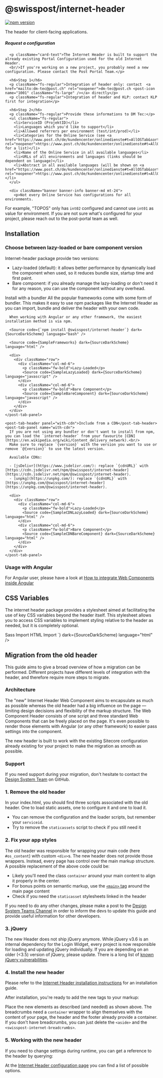 
<Meta of={PackageStories} />

# @swisspost/internet-header

[![npm version](https://badge.fury.io/js/@swisspost%2Finternet-header.svg)](https://badge.fury.io/js/@swisspost%2Finternet-header)

<div className='lead'>
  The header for client-facing applications.
</div>

<PackageDocs changelog={changelog}>
  <div className="card my-40">
    <div className="card-body">
      <h5 className="card-title">Request a configuration</h5>

      <p className="card-text">The Internet Header is built to support the already existing Portal Configuration used for the old Internet Header.
      <br/>If you're working on a new project, you probably need a new configuration. Please contact the Post Portal Team.</p>

      <h6>Step 1</h6>
      <p className="fs-regular">Integration of header only: contact  <a href="mailto:dm-tec@post.ch" rel="noopener">dm-tec@post.ch <post-icon name="1001" className="fs-large" /></a> directly</p>
      <p className="fs-regular">Integration of header and KLP: contact KLP first for integration</p>

      <h6>Step 2</h6>
      <p className="fs-regular">Provide these informations to DM Tec:</p>
      <ul className="fs-regular">
        <li>ServiceID (ProjektID)</li>
        <li>Languages which you'd like to support</li>
        <li>Allowed referrers per environment (test/int/prod)</li>
        <li>Categories for the Online Service (see <a href="https://www.post.ch/de/kundencenter/onlinedienste#t=AllOSTab&sort=%40servicez32xname%20ascending" rel="noopener">https://www.post.ch/de/kundencenter/onlinedienste#t=AllOSTab&sort=%40servicez32xname%20ascending</a> for a list)</li>
        <li>Name of the Online Service in all available languages</li>
        <li>URLs of all environments and languages (links should be dependent on language)</li>
        <li>Abstract in all available languages (will be shown on <a href="https://www.post.ch/de/kundencenter/onlinedienste#t=AllOSTab&sort=%40servicez32xname%20ascending" rel="noopener">https://www.post.ch/de/kundencenter/onlinedienste#t=AllOSTab&sort=%40servicez32xname%20ascending</a>)</li>
      </ul>

      <div className="banner banner-info banner-md mt-24">
        <p>Not every Online Service has configurations for all environments.
  For example, "TOPOS" only has `int02` configured and cannot use `int01` as value for environment.
  If you are not sure what's configured for your project, please reach out to the post-portal team as well.</p>
      </div>
    </div>
  </div>

  ## Installation

  ### Choose between lazy-loaded or bare component version

  Internet-header package provide two versions:

  - Lazy-loaded (default): it allows better performance by dynamically load the component when used, so it reduces bundle size, startup time and first paint.
  - Bare component: if you already manage the lazy-loading or don't need it for any reason, you can use the component without any overhead.

  <post-tabs>
    <post-tab-header panel="with-bundler">Install with a bundler</post-tab-header>
    <post-tab-panel name="with-bundler">
      All the popular frameworks come with some form of bundler.
      This makes it easy to use npm packages like the Internet Header as you can import,
      bundle and deliver the header with your own code.

      When working with Angular or any other framework, the easiest installation method is via npm.

      <Source code={`npm install @swisspost/internet-header`} dark={SourceDarkScheme} language="bash" />

      <Source code={SampleFrameworks} dark={SourceDarkScheme} language="html" />

      <div>
        <div className="row">
          <div className="col-md-6">
            <p className="fw-bold">Lazy-Loaded</p>
            <Source code={SampleLazyLoaded} dark={SourceDarkScheme} language="javascript" />
          </div>
          <div className="col-md-6">
            <p className="fw-bold">Bare Component</p>
            <Source code={SampleBareComponent} dark={SourceDarkScheme} language="javascript" />
          </div>
        </div>
      </div>
    </post-tab-panel>

    <post-tab-header panel="with-cdn">Include from a CDN</post-tab-header>
    <post-tab-panel name="with-cdn">
      If you are not using any bundler or don't want to install from npm, you can load the `internet-header` from your favourite [CDN](https://en.wikipedia.org/wiki/Content_delivery_network).<br/>
      Make sure to replace `{version}` with the version you want to use or remove `@{version}` to use the latest version.

      Available CDNs:

      - [jsDelivr](https://www.jsdelivr.com/): replace `{cdnURL}` with [https://cdn.jsdelivr.net/npm/@swisspost/internet-header](https://cdn.jsdelivr.net/npm/@swisspost/internet-header).
      - [unpkg](https://unpkg.com/): replace `{cdnURL}` with [https://unpkg.com/@swisspost/internet-header](https://unpkg.com/@swisspost/internet-header).

      <div>
        <div className="row">
          <div className="col-md-6">
            <p className="fw-bold">Lazy-Loaded</p>
            <Source code={SampleCDNLazyLoaded} dark={SourceDarkScheme} language="html" />
          </div>
          <div className="col-md-6">
            <p className="fw-bold">Bare Component</p>
            <Source code={SampleCDNBareComponent} dark={SourceDarkScheme} language="html" />
          </div>
        </div>
      </div>
    </post-tab-panel>
  </post-tabs>

  ### Usage with Angular

  For Angular user, please have a look at [How to integrate Web Components inside Angular](/?path=/docs/8426deb2-3d6d-4fcc-90e6-1ca9737b2ed0--docs#usage-of-web-components)

  ## CSS Variables

  The internet header package provides a stylesheet aimed at facilitating the use of key CSS variables beyond the header itself.
  This stylesheet allows you to access CSS variables to implement styling relative to the header as needed, but it is completely optional.

  <post-tabs>
    <post-tab-header panel="sass-import">Sass Import</post-tab-header>
    <post-tab-panel name="sass-import">
      <Source code={`@use "@swisspost/internet-header/dist/swisspost-internet-header/swisspost-internet-header.css";`} dark={SourceDarkScheme} language="scss" />
    </post-tab-panel>
    <post-tab-header panel="html-import">HTML Import</post-tab-header>
    <post-tab-panel name="html-import">
      <Source code={`<link rel="stylesheet" href="@swisspost/internet-header/dist/swisspost-internet-header/swisspost-internet-header.css"/>`} dark={SourceDarkScheme} language="html" />
    </post-tab-panel>
  </post-tabs>

  ## Migration from the old header

  This guide aims to give a broad overview of how a migration can be performed.
  Different projects have different levels of integration with the header,
  and therefore require more steps to migrate.

  ### Architecture

  The "new"
  Internet Header Web Component aims
  to encapsulate as much as possible whereas the old header had a big influence on the page —
  limiting design decisions and flexibility of the markup structure.
  The Web Component Header consists of one script and three standard Web Components that can be freely placed on the page.
  It's even possible to render those elements with Angular
  (or any other framework) to easier pass settings into the component.

  The new header is built
  to work with the existing Sitecore configuration
  already existing for your project to make the migration as smooth as possible.

  ### Support

  If you need support during your migration,
  don't hesitate
  to contact the [Design System Team](https://github.com/swisspost/design-system/discussions/categories/general) on GitHub.

  ### 1. Remove the old header

  In your index.html, you should find three scripts associated with the old header.
  One to load static assets, one to configure it and one to load it.

  - You can remove the configuration and the loader scripts, but remember your `serviceid`.
  - Try to remove the `staticassets` script to check if you still need it

  <Source code={SampleOld} dark={true} language="html" />

  ### 2. Fix your app styles

  The old header was responsible for wrapping your main code (here `#os_content`) with custom `<div>`s.
  The new header does not provide those wrappers.
  Instead, every page has control over the main markup structure.
  A possible replacement of the above code could be:

  <Source code={SampleFixAppStyles} dark={true} language="html" />

  - Likely you'll need the class `container` around your main content to align it properly in the center.
  - For bonus points on semantic markup, use the [`<main>` tag](https://developer.mozilla.org/en-US/docs/Web/HTML/Element/main) around the main page content
  - Check if you need the `staticasset` stylesheets linked in the header

  If you need to do any other changes,
  please make a post to the [Design System Teams Channel](https://teams.microsoft.com/l/channel/19%3ae7fa68fb13eb40b4bf4604edea5f4b3e%40thread.tacv2/%25F0%259F%259A%2591%2520Support?groupId=123c7c9e-052a-40e6-98d3-6cc6d46bad0a&tenantId=3ae7c479-0cf1-47f4-8f84-929f364eff67)
  in order to inform the devs to update this guide and provide useful information for other developers.

  ### 3. jQuery

  The new Header does not ship jQuery anymore.
  While jQuery v3.6 is an internal dependency for the Login Widget,
  every project is now responsible for loading and updating jQuery individually.
  If you are depending on an older (&lt;3.5) version of jQuery, please update.
  There is a long list of [known jQuery vulnerabilities](https://security.snyk.io/package/npm/jquery).

  ### 4. Install the new header

  Please refer to the [Internet Header installation instructions](/?path=/docs/9b02bcb2-3b6a-4271-b550-675a62ff3890--docs) for an installation guide.

  After installation, you're ready to add the new tags to your markup:

  <Source code={SampleInstall} dark={SourceDarkScheme} language="html" />

  Place the new elements as described (and needed) as shown above.
  The breadcrumbs need a `container` wrapper to align themselves with the content of your page,
  the header and the footer already provide a container.
  If you don't have breadcrumbs, you can just delete the `<aside>` and the `<swisspost-internet-breadcrumbs>`.

  ### 5. Working with the new header

  If you need to change settings during runtime, you can get a reference to the header by querying:

  <Source code={SampleReference} dark={SourceDarkScheme} language="typescript" />

  At the [Internet Header configuration page](/?path=/docs/ebb11274-091b-4cb7-9a3f-3e0451c9a865--docs) you can find a list of possible options.
</PackageDocs>
